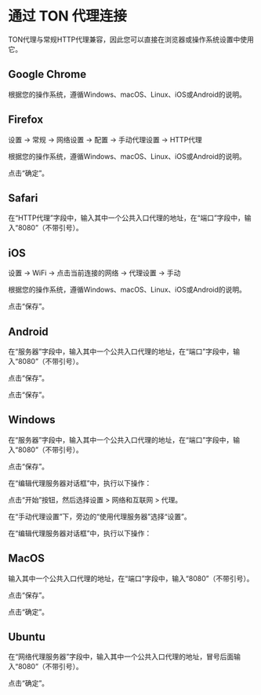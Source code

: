 # 通过 TON 代理连接

TON代理与常规HTTP代理兼容，因此您可以直接在浏览器或操作系统设置中使用它。

## Google Chrome

根据您的操作系统，遵循Windows、macOS、Linux、iOS或Android的说明。

## Firefox

设置 -> 常规 -> 网络设置 -> 配置 -> 手动代理设置 -> HTTP代理

根据您的操作系统，遵循Windows、macOS、Linux、iOS或Android的说明。

点击“确定”。

## Safari

在“HTTP代理”字段中，输入其中一个公共入口代理的地址，在“端口”字段中，输入“8080”（不带引号）。

## iOS

设置 -> WiFi -> 点击当前连接的网络 -> 代理设置 -> 手动

根据您的操作系统，遵循Windows、macOS、Linux、iOS或Android的说明。

点击“保存”。

## Android

在“服务器”字段中，输入其中一个公共入口代理的地址，在“端口”字段中，输入“8080”（不带引号）。

点击“保存”。

点击“保存”。

## Windows

在“服务器”字段中，输入其中一个公共入口代理的地址，在“端口”字段中，输入“8080”（不带引号）。

点击“保存”。

在“编辑代理服务器对话框”中，执行以下操作：

点击“开始”按钮，然后选择设置 > 网络和互联网 > 代理。

在“手动代理设置”下，旁边的“使用代理服务器”选择“设置”。

在“编辑代理服务器对话框”中，执行以下操作：

## MacOS

输入其中一个公共入口代理的地址，在“端口”字段中，输入“8080”（不带引号）。

点击“保存”。

点击“确定”。

## Ubuntu

在“网络代理服务器”字段中，输入其中一个公共入口代理的地址，冒号后面输入“8080”（不带引号）。

点击“确定”。
